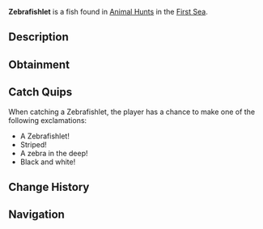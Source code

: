 {{FishInfobox
|image          = Zebrafishlet.png
|rarity         = Limited
|event          = Animal Hunt
|sea            = First Sea
|location       = [[Animals]]
|sublocation    = 
|sources        = Fishing Rod
|radar_location = 
|prog_speed     = +8
|xp             = 650
|weather        = Foggy
|time           = 
|season         = Autumn
|bait           = Insect
|base_weight    = 35
|base_value     = 300
|weight_range   = 26.5
|base_chance    = 90
|base_resil     = 80
}}
'''Zebrafishlet''' is a {{Rarity|Limited}} fish found in [[Animal Hunt]]s in the [[First Sea]].

== Description ==
{{Description|A tiny striped swimmer, darting through the currents like a zebra in the herd.|Bestiary Entry}}

== Obtainment ==
{{Description|Its zebra stripes flicker where the river bends in the fog.|Bestiary Hint}}
{{Fish Availability|
Animal Hunt/First Sea
|top_rods      = 
Training Rod\476102.94\560954.15;
Flimsy Rod\268117.09\224396.66;
Leviathan's Fang Rod\218427.91\111219;
Trident Rod\208138.58\146777.7;
Free Spirit Rod\204923.49\144510.45;
Plastic Rod\134994.79\154625.69;
No-Life Rod\195436.28\255055.14;
Zeus Rod\173015.34\222270.78;
Azure Of Lagoon\189091.55\220284.72;
Frog Rod\157705.33\182627.67;
Seraphic Rod\185134.76\162824.52;
Ethereal Prism Rod\184033.71\36968.74;
Astralhook Rod\183224.81\0;
Rod Of The Forgotten Fang\179164.13\148778.04;
Challenger's Rod\179104.37\219851.63;
Rod Of The Exalted One\174854.83\111776.42;
Rod Of The Depths\173585.14\177497.7;
Blazebringer Rod\169727.13\211104.26;
Verdant Shear Rod\167776.3\188994.01;
Depthseeker Rod\165394.2\175850.54;
Avalanche Rod\164002.11\156681.7;
Volcanic Rod\162633.23\173171.36;
Steady Rod\86916.4\85183.09
|recommended   = Training Rod
}}

== Catch Quips ==
When catching a Zebrafishlet, the player has a chance to make one of the following exclamations:
* A Zebrafishlet!
* Striped!
* A zebra in the deep!
* Black and white!

== Change History ==
{{Change History|{{subst:Current Version}}}}

== Navigation ==
{{Fish Navbox|Animals}}